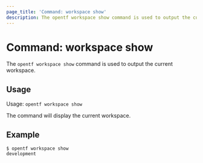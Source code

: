 ```yaml
---
page_title: 'Command: workspace show'
description: The opentf workspace show command is used to output the current workspace.
---
```


# Command: workspace show

The `opentf workspace show` command is used to output the current workspace.

## Usage

Usage: `opentf workspace show`

The command will display the current workspace.

## Example

```
$ opentf workspace show
development
```
